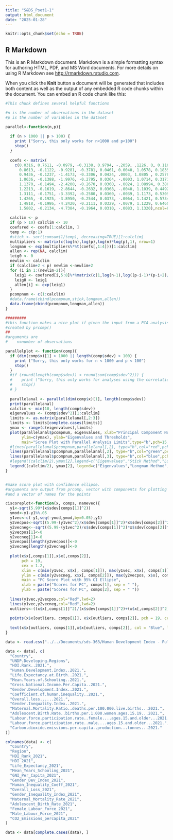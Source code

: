 ```yaml
---
title: "S&DS_Pset1-1"
output: html_document
date: "2025-01-28"
---
```


```r
knitr::opts_chunk$set(echo = TRUE)
```

## R Markdown

This is an R Markdown document. Markdown is a simple formatting syntax for authoring HTML, PDF, and MS Word documents. For more details on using R Markdown see <http://rmarkdown.rstudio.com>.

When you click the **Knit** button a document will be generated that includes both content as well as the output of any embedded R code chunks within the document. You can embed an R code chunk like this:

```r
#This chunk defines several helpful functions

#n is the number of observations in the dataset
#p is the number of variables in the dataset

parallel<-function(n,p){
  
  if (n > 1000 || p > 100) {
    print ("Sorry, this only works for n<1000 and p<100")
    stop()
  }
  
  coefs <- matrix(
    c(0.0316, 0.7611, -0.0979, -0.3138, 0.9794, -.2059, .1226, 0, 0.1162, 
      0.8613, -0.1122, -0.9281, -0.3781, 0.0461, 0.0040, 1.0578, 0.1835, 
      0.9436, -0.1237, -1.4173, -0.3306, 0.0424, .0003, 1.0805 , 0.2578, 
      1.0636, -0.1388, -1.9976, -0.2795, 0.0364, -.0003, 1.0714, 0.3171, 
      1.1370, -0.1494, -2.4200, -0.2670, 0.0360, -.0024, 1.08994, 0.3809, 
      1.2213, -0.1619, -2.8644, -0.2632, 0.0368, -.0040, 1.1039, 0.4492, 
      1.3111, -0.1751, -3.3392, -0.2580, 0.0360, -.0039, 1.1173, 0.5309, 
      1.4265, -0.1925, -3.8950, -0.2544, 0.0373, -.0064, 1.1421, 0.5734, 
      1.4818, -0.1986, -4.2420, -0.2111, 0.0329, -.0079, 1.1229, 0.6460, 
      1.5802, -0.2134, -4.7384, -0.1964, 0.0310, -.0083, 1.1320),ncol=8, byrow=TRUE)
  
  calclim <- p
  if (p > 10) calclim <- 10
  coefsred <- coefs[1:calclim, ]
  temp <- c(p:1)
  #stick <- sort(cumsum(1/temp), decreasing=TRUE)[1:calclim]
  multipliers <- matrix(c(log(n),log(p),log(n)*log(p),1), nrow=1)
  longman <- exp(multipliers%*%t(coefs[,1:4]))[1:calclim]
  allen <- rep(NA, calclim)
  leig0 <- 0
  newlim <- calclim
  if (calclim+2 < p) newlim <-newlim+2
  for (i in 1:(newlim-2)){
    leig1 <- coefsred[i,5:8]%*%matrix(c(1,log(n-1),log((p-i-1)*(p-i+2)/2), leig0))
    leig0 <- leig1
    allen[i] <- exp(leig1)
  }
  pcompnum <- c(1:calclim)
  #data.frame(cbind(pcompnum,stick,longman,allen))
  data.frame(cbind(pcompnum,longman,allen))  
}

#########
#this function makes a nice plot if given the input from a PCA analysis
#created by prcomp()
##
#arguments are
#    n=number of observations

parallelplot <- function(comp){
  if (dim(comp$x)[1] > 1000 || length(comp$sdev) > 100) {
    print ("Sorry, this only works for n < 1000 and p < 100")
    stop()
  }
  #if (round(length(comp$sdev)) < round(sum(comp$sdev^2))) {
  #    print ("Sorry, this only works for analyses using the correlation matrix")
  #    stop()
  # }
  
  parallelanal <- parallel(dim(comp$x)[1], length(comp$sdev))
  print(parallelanal)
  calclim <- min(10, length(comp$sdev))
  eigenvalues <- (comp$sdev^2)[1:calclim]
  limits <- as.matrix(parallelanal[,2:3])
  limits <- limits[complete.cases(limits)]
  ymax <- range(c(eigenvalues),limits)
  plot(parallelanal$pcompnum, eigenvalues, xlab="Principal Component Number",
       ylim=c(ymax), ylab="Eigenvalues and Thresholds",
       main="Scree Plot with Parallel Analysis Limits",type="b",pch=15,lwd=2, col="red")
  #lines(parallelanal$pcompnum,parallelanal[,2], type="b",col="red",pch=16,lwd=2)
  lines(parallelanal$pcompnum,parallelanal[,2], type="b",col="green",pch=17,lwd=2)
  lines(parallelanal$pcompnum,parallelanal[,3], type="b",col="blue",pch=18,lwd=2)
  #legend((calclim/2),ymax[2],legend=c("Eigenvalues","Stick Method","Longman Method","Allen Method"),  pch=c(15:18), col=c("black","red","green","blue"),lwd=2)
  legend((calclim/2), ymax[2], legend=c("Eigenvalues","Longman Method","Allen Method"),  pch = c(16:18), col= c("red","green","blue"), lwd=2)
}


#make score plot with confidence ellipse.
#arguments are output from prcomp, vector with components for plotting (usually c(1,2) or c(1,3)
#and a vector of names for the points

ciscoreplot<-function(x, comps, namevec){
  y1<-sqrt(5.99*(x$sdev[comps[1]]^2))
  ymod<-y1-y1%%.05
  y1vec<-c(-y1,seq(-ymod,ymod,by=0.05),y1)
  y2vecpos<-sqrt((5.99-(y1vec^2)/x$sdev[comps[1]]^2)*x$sdev[comps[2]]^2)
  y2vecneg<--sqrt((5.99-(y1vec^2)/x$sdev[comps[1]]^2)*x$sdev[comps[2]]^2)
  y2vecpos[1]<-0
  y2vecneg[1]<-0
  y2vecpos[length(y2vecpos)]<-0
  y2vecneg[length(y2vecneg)]<-0
  
  plot(x$x[,comps[1]],x$x[,comps[2]], 
       pch = 19, 
       cex = 1.2,
       xlim = c(min(y1vec, x$x[, comps[1]]), max(y1vec, x$x[, comps[1]])),
       ylim = c(min(y2vecneg, x$x[, comps[2]]), max(y2vecpos, x$x[, comps[2]])),
       main = "PC Score Plot with 95% CI Ellipse", 
       xlab = paste("Scores for PC", comps[1], sep = " "), 
       ylab = paste("Scores for PC", comps[2], sep = " "))
  
  lines(y1vec,y2vecpos,col="Red",lwd=2)
  lines(y1vec,y2vecneg,col="Red",lwd=2)
  outliers<-((x$x[,comps[1]]^2)/(x$sdev[comps[1]]^2)+(x$x[,comps[2]]^2)/(x$sdev[comps[2]]^2))>5.99
  
  points(x$x[outliers, comps[1]], x$x[outliers, comps[2]], pch = 19, cex = 1.2, col = "Blue")
  
  text(x$x[outliers, comps[1]],x$x[outliers, comps[2]], col = "Blue", lab = namevec[outliers])
}

```


```r
data <- read.csv("../../Documents/sds-363/Human Development Index - Full.csv")

data <- data[, c(
  "Country",
  "UNDP.Developing.Regions",
  "HDI.Rank..2021.",
  "Human.Development.Index..2021.",
  "Life.Expectancy.at.Birth..2021.",
  "Mean.Years.of.Schooling..2021.",
  "Gross.National.Income.Per.Capita..2021.",
  "Gender.Development.Index..2021.",
  "Coefficient.of.human.inequality..2021.",
  "Overall.loss......2021.",
  "Gender.Inequality.Index..2021.",
  "Maternal.Mortality.Ratio..deaths.per.100.000.live.births...2021.",
  "Adolescent.Birth.Rate..births.per.1.000.women.ages.15.19...2021.",
  "Labour.force.participation.rate..female....ages.15.and.older...2021.",
  "Labour.force.participation.rate..male....ages.15.and.older...2021.",
  "Carbon.dioxide.emissions.per.capita..production...tonnes...2021."
)]

colnames(data) <- c(
  "Country",
  "Region",
  "HDI_Rank_2021",
  "HDI_2021",
  "Life_Expectancy_2021",
  "Mean_Years_Schooling_2021",
  "GNI_Per_Capita_2021",
  "Gender_Dev_Index_2021",
  "Human_Inequality_Coeff_2021",
  "Overall_Loss_2021",
  "Gender_Inequality_Index_2021",
  "Maternal_Mortality_Rate_2021",
  "Adolescent_Birth_Rate_2021",
  "Female_Labour_Force_2021",
  "Male_Labour_Force_2021",
  "CO2_Emissions_percapita_2021"
)

data <- data[complete.cases(data), ]
```


